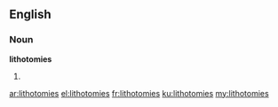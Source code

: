 ==English==
===Noun===
'''lithotomies'''

# {{plural of|lithotomy}}

[[ar:lithotomies]]
[[el:lithotomies]]
[[fr:lithotomies]]
[[ku:lithotomies]]
[[my:lithotomies]]